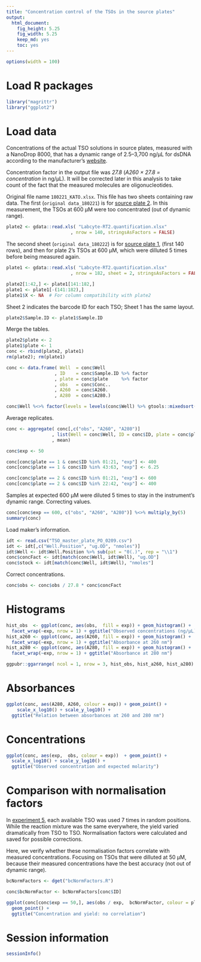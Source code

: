 ```yaml
---
title: "Concentration control of the TSOs in the source plates"
output: 
  html_document: 
    fig_height: 5.25
    fig_width: 5.25
    keep_md: yes
    toc: yes
---
```


```r
options(width = 100)
```


Load R packages
===============

```r
library("magrittr")
library("ggplot2")
```


Load data
=========

Concentrations of the actual TSO solutions in source plates, measured with
a NanoDrop 8000, that has a dynamic range of 2.5–3,700 ng/μL for dsDNA according
to the manufacturer's [website](https://www.thermofisher.com/jp/en/home/industrial/spectroscopy-elemental-isotope-analysis/molecular-spectroscopy/ultraviolet-visible-visible-spectrophotometry-uv-vis-vis/uv-vis-vis-instruments/nanodrop-microvolume-spectrophotometers/nanodrop-products-guide.html).

Concentration factor in the output file was _27.8_ (_A260 × 27.8 =
concentration_ in ng/μL).  It will be corrected later in this analysis to take
count of the fact that the measured molecules are oligonucleotides.

Original file name `180221_KATO.xlsx`.  This file has two sheets containing
raw data.  The first (`original data_180221`) is for
[source plate 2](Labcyte-RT2.md).  In this measurement, the TSOs at 600 μM were
too concentrated (out of dynamic range).

```r
plate2 <- gdata::read.xls( "Labcyte-RT2.quantification.xlsx"
                        , nrow = 140, stringsAsFactors = FALSE)
```

The second sheet (`original data_180222`) is for [source plate 1](Labcyte-RT.md),
(first 140 rows), and then for plate 2's TSOs at 600 μM, which were dilluted 5
times before being measured again.

```r
plate1 <- gdata::read.xls( "Labcyte-RT2.quantification.xlsx"
                        , nrow = 182, sheet = 2, stringsAsFactors = FALSE)

plate2[1:42,] <- plate1[141:182,]
plate1 <- plate1[-(141:182),]
plate1$X <- NA  # For column compatibility with plate2
```

Sheet 2 indicates the barcode ID for each TSO; Sheet 1 has the same layout.

```r
plate2$Sample.ID <- plate1$Sample.ID
```

Merge the tables.

```r
plate2$plate <- 2
plate1$plate <- 1
conc <- rbind(plate2, plate1)
rm(plate2); rm(plate1)

conc <- data.frame( Well  = conc$Well      
                  , ID    = conc$Sample.ID %>% factor
                  , plate = conc$plate     %>% factor
                  , obs   = conc$Conc..
                  , A260  = conc$A260.
                  , A280  = conc$A280.)

conc$Well %<>% factor(levels = levels(conc$Well) %>% gtools::mixedsort())
```

Average replicates.

```r
conc <- aggregate( conc[,c("obs", "A260", "A280")]
                 , list(Well = conc$Well, ID = conc$ID, plate = conc$plate)
                 , mean)
```


```r
conc$exp <- 50

conc[conc$plate == 1 & conc$ID %in% 01:21, "exp"] <- 400
conc[conc$plate == 1 & conc$ID %in% 43:63, "exp"] <- 6.25

conc[conc$plate == 2 & conc$ID %in% 01:21, "exp"] <- 600
conc[conc$plate == 2 & conc$ID %in% 22:42, "exp"] <- 400
```

Samples at expected 600 μM were diluted 5 times to stay in the instrument's
dynamic range.  Correcting values.

```r
conc[conc$exp == 600, c("obs", "A260", "A280")] %<>% multiply_by(5)
summary(conc)
```

Load maker's information.

```r
idt <- read.csv("TSO_master_plate_PO_0209.csv")
idt <- idt[,c("Well.Position", "ug.OD", "nmoles")]
idt$Well <- idt$Well.Position %>% sub(pat = "0(.)", rep = "\\1")
conc$concFact <- idt[match(conc$Well, idt$Well), "ug.OD"]
conc$stock <- idt[match(conc$Well, idt$Well), "nmoles"]
```

Correct concentrations.

```r
conc$obs <- conc$obs / 27.8 * conc$concFact
```


Histograms
==========

```r
hist_obs  <- ggplot(conc, aes(obs,  fill = exp)) + geom_histogram() +
  facet_wrap(~exp, nrow = 1) + ggtitle("Observed concentrations (ng/μL)")
hist_a260 <- ggplot(conc, aes(A260, fill = exp)) + geom_histogram() +
  facet_wrap(~exp, nrow = 1) + ggtitle("Absorbance at 260 nm")
hist_a280 <- ggplot(conc, aes(A280, fill = exp)) + geom_histogram() +
  facet_wrap(~exp, nrow = 1) + ggtitle("Absorbance at 280 nm")

ggpubr::ggarrange( ncol = 1, nrow = 3, hist_obs, hist_a260, hist_a280)
```


Absorbances
===========

```r
ggplot(conc, aes(A280, A260, colour = exp)) + geom_point() +
    scale_x_log10() + scale_y_log10() +
  ggtitle("Relation between absorbances at 260 and 280 nm")
```


Concentrations
==============

```r
ggplot(conc, aes(exp,  obs, colour = exp))  + geom_point() +
  scale_x_log10() + scale_y_log10() +
  ggtitle("Observed concentration and expected molarity")
```


Comparison with normalisation factors
=====================================

In [experiment 5](Labcyte-RT_Data_Analysis_5.md), each available TSO was used
7 times in random positions.  While the reaction mixture was the same
everywhere,  the yield varied dramatically from TSO to TSO.  Normalisation
factors were calculated and saved for possible corrections.

Here, we verify whether these normalisation factors correlate with measured
concentrations.  Focusing on TSOs that were dilluted at 50 µM, because their
measured concentrations have the best accuracy (not out of dynamic range).


```r
bcNormFactors <- dget("bcNormFactors.R")

conc$bcNormFactor <- bcNormFactors[conc$ID]

ggplot(conc[conc$exp == 50,], aes(obs / exp,  bcNormFactor, colour = plate)) +
  geom_point() +
  ggtitle("Concentration and yield: no correlation")
```


Session information
===================

```r
sessionInfo()
```
